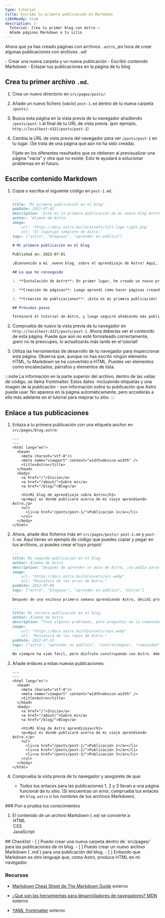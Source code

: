 ```yaml
---
type: tutorial
title: Escribe tu primera publicación en Markdown
i18nReady: true
description: |-
  Tutorial: Crea tu primer blog con Astro —
  Añade páginas Markdown a tu sitio
---
```




Ahora que ya has creado páginas con archivos `.astro`, ¡es hora de crear algunas publicaciones con archivos `.md`!

<PreCheck>
  - Crear una nueva carpeta y un nueva publicación
  - Escribir contenido Markdown
  - Enlazar tus publicaciones en la página de tu blog
</PreCheck>

## Crea tu primer archivo `.md`.

1. Crea un nuevo directorio en `src/pages/posts/`. 

2. Añade un nuevo fichero (vacío) `post-1.md` dentro de tu nueva carpeta `/posts/`.

3. Busca esta página en la vista previa de tu navegador añadiendo `/posts/post-1` al final de tu URL de vista previa. (por ejemplo, `http://localhost:4321/posts/post-1`)

4. Cambia la URL de vista previa del navegador para ver `/posts/post-2` en tu lugar. (Se trata de una página que aún no ha sido creada). 

    Fíjate en los diferentes resultados que se obtienen al previsualizar una página "vacía" y otra que no existe. Esto te ayudará a solucionar problemas en el futuro.

## Escribe contenido Markdown

1. Copia o escriba el siguiente código en `post-1.md`.

    ```markdown title="src/pages/posts/post-1.md"
    ---
    title: 'Mi primera publicación en el blog'
    pubDate: 2022-07-01
    description: 'Este es la primera publicación de mi nuevo blog Astro.'
    author: 'Alumno de Astro'
    image:
        url: 'https://docs.astro.build/assets/full-logo-light.png' 
        alt: 'El logotipo completo de Astro.'
    tags: ["astro", "bloguear", "aprender en público"]
    ---
    # Mi primera publicación en el blog

    Published on: 2022-07-01

    ¡Bienvenido a mi _nuevo blog_ sobre el aprendizaje de Astro! Aquí, voy a compartir mi viaje de aprendizaje a medida que construyo un nuevo sitio web.

    ## Lo que he conseguido

    1. **Instalación de Astro**: En primer lugar, he creado un nuevo proyecto Astro y configurar mis cuentas en línea.

    2. **Creación de páginas**: Luego aprendí cómo hacer páginas creando nuevos archivos `.astro` y colocándolos en la carpeta `src/pages/`.

    3. **Creación de publicaciones**: ¡Esta es mi primera publicación! ¡Ahora tengo páginas de Astro y publicaciónes en Markdown!

    ## Próximos pasos

    Terminaré el tutorial de Astro, y luego seguiré añadiendo más publicaciones. Mira este espacio para más por venir.
    ```

2. Comprueba de nuevo la vista previa de tu navegador en `http://localhost:4321/posts/post-1`. Ahora deberías ver el contenido de esta página. Puede que aún no esté formateado correctamente, ¡pero no te preocupes, lo actualizarás más tarde en el tutorial!

3. Utiliza las herramientas de desarrollo de tu navegador para inspeccionar esta página. Observa que, aunque no has escrito ningún elemento HTML, tu Markdown se ha convertido a HTML. Puedes ver elementos como encabezados, párrafos y elementos de lista.

:::note
La información en la parte superior del archivo, dentro de las vallas de código, se llama frontmatter. Estos datos -incluyendo etiquetas y una imagen de la publicación - son información *sobre* tu publicación que Astro puede usar. No aparece en la página automáticamente, pero accederás a ella más adelante en el tutorial para mejorar tu sitio. 
:::

## Enlace a tus publicaciones

1. Enlaza a tu primera publicación con una etiqueta anchor en `src/pages/blog.astro`:
    ```astro title="src/pages/blog.astro" ins={16-18}
    ---
    ---
    <html lang="en">
      <head>
        <meta charset="utf-8"/>
        <meta name="viewport" content="width=device-width" />
        <title>Astro</title>
      </head>
      <body>
        <a href="/">Inicio</a>
        <a href="/about/">Sobre mi</a>
        <a href="/blog/">Blog</a>

        <h1>Mi blog de aprendizaje sobre Astro</h1>
        <p>Aquí es donde publicaré acerca de mi viaje aprendiendo Astro./p>
        <ul>
          <li><a href="/posts/post-1/">Publicación 1</a></li>
        </ul>
      </body>
    </html>
    ```

2. Ahora, añade dos ficheros más en `src/pages/posts/`: `post-2.md` y `post-3.md`. Aquí tienes un ejemplo de código que puedes copiar y pegar en tus archivos, ¡o puedes crear el tuyo propio!

    ```md title="src/pages/posts/post-2.md"
    ---
    title: Mi segunda publicación en el blog
    author: Alumno de Astro
    description: "Después de aprender un poco de Astro, ¡no podía parar!"
    image: 
        url: "https://docs.astro.build/assets/arc.webp"
        alt: "Miniatura de los arcos de Astro."
    pubDate: 2022-07-08
    tags: ["astro", "bloguear", "aprender en público", "éxitos"]
    ---
    Después de una exitosa primera semana aprendiendo Astro, decidí probar un poco más. Escribí e importé un pequeño componente de memoria.
    ```

    ```md title="src/pages/posts/post-3.md"
    ---
    title: Mi tercera publicación en el blog
    author: Alumno de Astro
    description: "Tuve algunos problemas, pero preguntar en la comunidad me ayudó mucho."
    image: 
        url: "https://docs.astro.build/assets/rays.webp"
        alt: "Miniatura de los rayos de Astro."
    pubDate: 2022-07-15
    tags: ["astro", "aprender en público", "contratiempos", "comunidad"]
    ---
    No siempre ha sido fácil, pero disfruto construyendo con Astro. Además, la [comunidad de Discord](https://astro.build/chat) es muy amable y servicial.
    ```

3. Añade enlaces a estas nuevas publicaciones:

    ```astro title="src/pages/blog.astro" ins={18-19}
    ---
    ---
    <html lang="es">
      <head>
        <meta charset="utf-8"/>
        <meta name="viewport" content="width=device-width" />
        <title>Astro</title>
      </head>
      <body>
        <a href="/">Inicio</a>
        <a href="/about/">Sobre mi</a>
        <a href="/blog/">Blog</a>

        <h1>Mi blog de Astro aprendizaje</h1>
        <p>Aquí es donde publicaré acerca de mi viaje aprendiendo Astro.</p>
        <ul>
          <li><a href="/posts/post-1/">Publicación 1</a></li>
          <li><a href="/posts/post-2/">Publicación 2</a></li>
          <li><a href="/posts/post-3/">Publicación 3</a></li>
        </ul>
      </body>
    </html>
    ```

4. Comprueba la vista previa de tu navegador y asegúrete de que:

    - Todos tus enlaces para las publicaciones 1, 2 y 3 llevan a una página funcional de tu sitio. (Si encuentras un error, comprueba tus enlaces en `blog.astro` o los nombres de tus archivos Markdown).



<Box icon="question-mark">
### Pon a prueba tus conocimientos

1. El contenido de un archivo Markdown (`.md`) se convierte a:
    <MultipleChoice>
        <Option isCorrect>HTML</Option>
        <Option>CSS</Option>
        <Option>JavaScript</Option>
    </MultipleChoice>
</Box>

<Box icon="check-list">
## Checklist

<Checklist>
- [ ] Puedo crear una nueva carpeta dentro de `src/pages/` para las publicaciones de mi blog.
- [ ] Puedo crear un nuevo archivo Markdown (`.md`) para una publicación del blog.
- [ ] Entiendo que Markdown es otro lenguaje que, como Astro, produce HTML en mi navegador.
</Checklist>
</Box>

### Recursos

- [Markdown Cheat Sheet de The Markdown Guide](https://www.markdownguide.org/cheat-sheet/)  <Badge>externo</Badge>

- [¿Qué son las herramientas para desarrolladores de navegadores? MDN](https://developer.mozilla.org/es/docs/Learn/Common_questions/Tools_and_setup/What_are_browser_developer_tools)  <Badge>externo</Badge>

- [YAML frontmatter](https://assemble.io/docs/YAML-front-matter.html)  <Badge>externo</Badge>